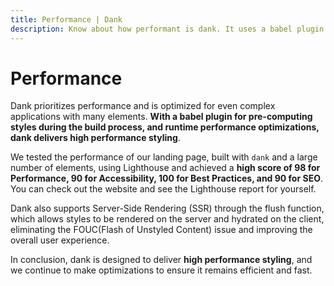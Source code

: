 ```yaml
---
title: Performance | Dank
description: Know about how performant is dank. It uses a babel plugin for pre-computing styles during the build process, and runtime performance optimizations.
---
```



<Meta title="Overview/Performance" />

# Performance

Dank prioritizes performance and is optimized for even complex applications with many elements. **With a babel plugin for pre-computing styles during the build process, and runtime performance optimizations, dank delivers high performance styling**.

We tested the performance of our landing page, built with `dank` and a large number of elements, using Lighthouse and achieved a **high score of 98 for Performance, 90 for Accessibility, 100 for Best Practices, and 90 for SEO**. You can check out the website and see the Lighthouse report for yourself.

Dank also supports Server-Side Rendering (SSR) through the flush function, which allows styles to be rendered on the server and hydrated on the client, eliminating the FOUC(Flash of Unstyled Content) issue and improving the overall user experience.

In conclusion, dank is designed to deliver **high performance styling**, and we continue to make optimizations to ensure it remains efficient and fast.
